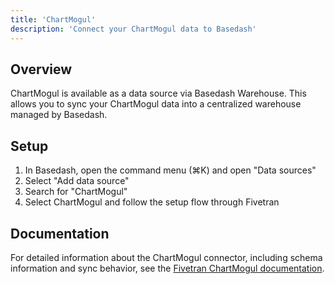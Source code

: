 ```yaml
---
title: 'ChartMogul'
description: 'Connect your ChartMogul data to Basedash'
---
```


## Overview

ChartMogul is available as a data source via Basedash Warehouse. This allows you to sync your ChartMogul data into a centralized warehouse managed by Basedash.

## Setup

1. In Basedash, open the command menu (⌘K) and open "Data sources"
2. Select "Add data source"
3. Search for "ChartMogul"
4. Select ChartMogul and follow the setup flow through Fivetran

## Documentation

For detailed information about the ChartMogul connector, including schema information and sync behavior, see the [Fivetran ChartMogul documentation](https://fivetran.com/docs/connectors/applications/chartmogul).
